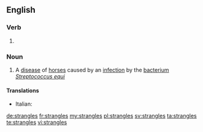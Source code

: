 ==English==

===Verb===
{{head|en}}

# {{en-third-person singular of|strangle}}

===Noun===
{{wikipedia}}
{{en-noun|-}}

# A [[disease]] of [[horse]]s caused by an [[infection]] by the [[bacterium]] ''[[Streptococcus equi]]''

====Translations====
{{trans-top|disease of horses}}
* Italian: {{t|it|stranguglione|m}}
{{trans-mid}}
{{trans-bottom}}

[[de:strangles]]
[[fr:strangles]]
[[my:strangles]]
[[pl:strangles]]
[[sv:strangles]]
[[ta:strangles]]
[[te:strangles]]
[[vi:strangles]]